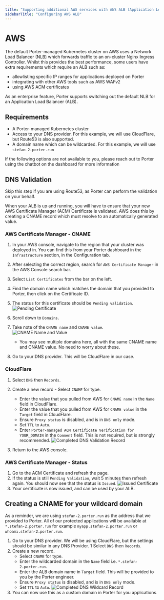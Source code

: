 ```yaml
---
title: "Supporting additional AWS services with AWS ALB (Application Load Balancer)"
sidebarTitle: "Configuring AWS ALB"
---
```


# AWS[](#aws "Direct link to heading")

The default Porter-managed Kubernetes cluster on AWS uses a Network Load Balancer (NLB) which forwards traffic to an on-cluster Nginx Ingress Controller.
Whilst this provides the best performance, some users have extra requirements which require an ALB such as:

- allowlisting specific IP ranges for applications deployed on Porter
- integrating with other AWS tools such as AWS WAFv2
- using AWS ACM certificates

As an enterprise feature, Porter supports switching out the default NLB for an Application Load Balancer (ALB).

## Requirements

- A Porter-managed Kubernetes cluster
- Access to your DNS provider. For this example, we will use CloudFlare, but Route53 is also supported.
- A domain name which can be wildcarded. For this example, we will use `stefan-2.porter.run`

If the following options are not available to you, please reach out to Porter using the chatbot on the dashboard for more information

## DNS Validation

Skip this step if you are using Route53, as Porter can perform the validation on your behalf.

When your ALB is up and running, you will have to ensure that your new AWS Certificate Manager (ACM) Certificate is validated. AWS does this by creating a CNAME record which must resolve to an automatically generated value.

### AWS Certificate Manager - CNAME

1. In your AWS console, navigate to the region that your cluster was deployed in. You can find this from your Porter dashboard in the `Infrastructure` section, in the Configuration tab.
1. After selecting the correct region, search for `AWS Certificate Manager` in the AWS Console search bar.
1. Select `List Certificates` from the bar on the left.
1. Find the domain name which matches the domain that you provided to Porter, then click on the Certificate ID.
1. The status for this certificate should be `Pending validation`.
   ![Pending Certificate](/images/allowlist-cidr-ranges/pending-certificate.png)
1. Scroll down to `Domains`.
1. Take note of the `CNAME name` and `CNAME value`.
   ![CNAME Name and Value](/images/allowlist-cidr-ranges/cname-values.png)

   - You may see multiple domains here, all with the same CNAME name and CNAME value. No need to worry about these.

1. Go to your DNS provider. This will be CloudFlare in our case.

### CloudFlare

1. Select `DNS` then `Records`.
1. Create a new record - Select `CNAME` for type.

   - Enter the value that you pulled from AWS for `CNAME name` in the `Name` field in CloudFlare.
   - Enter the value that you pulled from AWS for `CNAME value` in the `Target` field in CloudFlare.
   - Ensure `Proxy status` is disabled, and is in `DNS only` mode.
   - Set `TTL` to `Auto`.
   - Enter `Porter-managed ACM Certificate Verification for YOUR_DOMAIN` in the `Comment` field. This is not required, but is strongly recommended.
     ![Completed DNS Validation Record](/images/allowlist-cidr-ranges/dns-validation-cloudflare.png)

1. Return to the AWS console.

### AWS Certificate Manager - Status

1. Go to the ACM Certificate and refresh the page.
1. If the status is still `Pending Validation`, wait 5 minutes then refresh again. You should now see that the status is `Issued`.
   ![Issued Certificate](/images/allowlist-cidr-ranges/issued-certificate.png)
1. Your certificate is now issued, and can be used by your ALB.

## Creating a CNAME for your wildcard domain

As a reminder, we are using `stefan-2.porter.run` as the address that we provided to Porter. All of our protected applications will be available at `*.stefan-2.porter.run` for example `myapp.stefan-2.porter.run` or `whoami.stefan-2.porter.run`.

1. Go to your DNS provider. We will be using CloudFlare, but the settings should be similar in any DNS Provider.
   1 Select `DNS` then `Records`.
1. Create a new record.
   - Select `CNAME` for type.
   - Enter the wildcarded domain in the `Name` field i.e. `*.stefan-2.porter.run`.
   - Enter the ALB domain name in `Target` field. This will be provided to you by the Porter engineer.
   - Ensure `Proxy status` is disabled, and is in `DNS only` mode.
   - Set `TTL` to `Auto`.
     ![Completed DNS Wildcard Record](/images/allowlist-cidr-ranges/dns-wildcard-cloudflare.png)
1. You can now use this as a custom domain in Porter for you applications.
